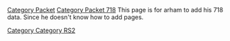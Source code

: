 [[Category Packet]]
[[Category Packet 718]]
This page is for arham to add his 718 data. Since he doesn't know how to add pages.


[[Category Category RS2]]